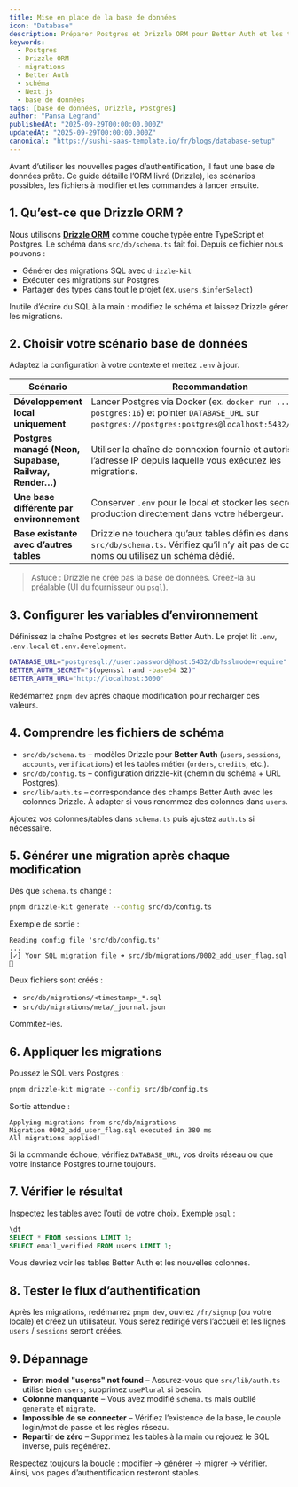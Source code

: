 ```yaml
---
title: Mise en place de la base de données
icon: "Database"
description: Préparer Postgres et Drizzle ORM pour Better Auth et les tables de l’application.
keywords:
  - Postgres
  - Drizzle ORM
  - migrations
  - Better Auth
  - schéma
  - Next.js
  - base de données
tags: [base de données, Drizzle, Postgres]
author: "Pansa Legrand"
publishedAt: "2025-09-29T00:00:00.000Z"
updatedAt: "2025-09-29T00:00:00.000Z"
canonical: "https://sushi-saas-template.io/fr/blogs/database-setup"
---
```


Avant d’utiliser les nouvelles pages d’authentification, il faut une base de
données prête. Ce guide détaille l’ORM livré (Drizzle), les scénarios possibles,
les fichiers à modifier et les commandes à lancer ensuite.

## 1. Qu’est-ce que Drizzle ORM ?

Nous utilisons **[Drizzle ORM](https://orm.drizzle.team/)** comme couche typée
entre TypeScript et Postgres. Le schéma dans `src/db/schema.ts` fait foi. Depuis
ce fichier nous pouvons :

- Générer des migrations SQL avec `drizzle-kit`
- Exécuter ces migrations sur Postgres
- Partager des types dans tout le projet (ex. `users.$inferSelect`)

Inutile d’écrire du SQL à la main : modifiez le schéma et laissez Drizzle gérer
les migrations.

## 2. Choisir votre scénario base de données

Adaptez la configuration à votre contexte et mettez `.env` à jour.

| Scénario | Recommandation |
| --- | --- |
| **Développement local uniquement** | Lancer Postgres via Docker (ex. `docker run ... postgres:16`) et pointer `DATABASE_URL` sur `postgres://postgres:postgres@localhost:5432/postgres`. |
| **Postgres managé (Neon, Supabase, Railway, Render…)** | Utiliser la chaîne de connexion fournie et autoriser l’adresse IP depuis laquelle vous exécutez les migrations. |
| **Une base différente par environnement** | Conserver `.env` pour le local et stocker les secrets de production directement dans votre hébergeur. |
| **Base existante avec d’autres tables** | Drizzle ne touchera qu’aux tables définies dans `src/db/schema.ts`. Vérifiez qu’il n’y ait pas de collision de noms ou utilisez un schéma dédié. |

> Astuce : Drizzle ne crée pas la base de données. Créez-la au préalable (UI du
> fournisseur ou `psql`).

## 3. Configurer les variables d’environnement

Définissez la chaîne Postgres et les secrets Better Auth. Le projet lit `.env`,
`.env.local` et `.env.development`.

```bash  title=".env"
DATABASE_URL="postgresql://user:password@host:5432/db?sslmode=require"
BETTER_AUTH_SECRET="$(openssl rand -base64 32)"
BETTER_AUTH_URL="http://localhost:3000"
```

Redémarrez `pnpm dev` après chaque modification pour recharger ces valeurs.

## 4. Comprendre les fichiers de schéma

- `src/db/schema.ts` – modèles Drizzle pour **Better Auth** (`users`, `sessions`,
  `accounts`, `verifications`) et les tables métier (`orders`, `credits`, etc.).
- `src/db/config.ts` – configuration drizzle-kit (chemin du schéma + URL
  Postgres).
- `src/lib/auth.ts` – correspondance des champs Better Auth avec les colonnes
  Drizzle. À adapter si vous renommez des colonnes dans `users`.

Ajoutez vos colonnes/tables dans `schema.ts` puis ajustez `auth.ts` si
nécessaire.

## 5. Générer une migration après chaque modification

Dès que `schema.ts` change :

```bash
pnpm drizzle-kit generate --config src/db/config.ts
```

Exemple de sortie :

```
Reading config file 'src/db/config.ts'
...
[✓] Your SQL migration file ➜ src/db/migrations/0002_add_user_flag.sql 🚀
```

Deux fichiers sont créés :

- `src/db/migrations/<timestamp>_*.sql`
- `src/db/migrations/meta/_journal.json`

Commitez-les.

## 6. Appliquer les migrations

Poussez le SQL vers Postgres :

```bash
pnpm drizzle-kit migrate --config src/db/config.ts
```

Sortie attendue :

```
Applying migrations from src/db/migrations
Migration 0002_add_user_flag.sql executed in 380 ms
All migrations applied!
```

Si la commande échoue, vérifiez `DATABASE_URL`, vos droits réseau ou que votre
instance Postgres tourne toujours.

## 7. Vérifier le résultat

Inspectez les tables avec l’outil de votre choix. Exemple `psql` :

```sql
\dt
SELECT * FROM sessions LIMIT 1;
SELECT email_verified FROM users LIMIT 1;
```

Vous devriez voir les tables Better Auth et les nouvelles colonnes.

## 8. Tester le flux d’authentification

Après les migrations, redémarrez `pnpm dev`, ouvrez `/fr/signup` (ou votre
locale) et créez un utilisateur. Vous serez redirigé vers l’accueil et les
lignes `users` / `sessions` seront créées.

## 9. Dépannage

- **Error: model "userss" not found** – Assurez-vous que `src/lib/auth.ts`
  utilise bien `users`; supprimez `usePlural` si besoin.
- **Colonne manquante** – Vous avez modifié `schema.ts` mais oublié `generate`
  et `migrate`.
- **Impossible de se connecter** – Vérifiez l’existence de la base, le couple
  login/mot de passe et les règles réseau.
- **Repartir de zéro** – Supprimez les tables à la main ou rejouez le SQL
  inverse, puis regénérez.

Respectez toujours la boucle : modifier → générer → migrer → vérifier. Ainsi, vos
pages d’authentification resteront stables.
